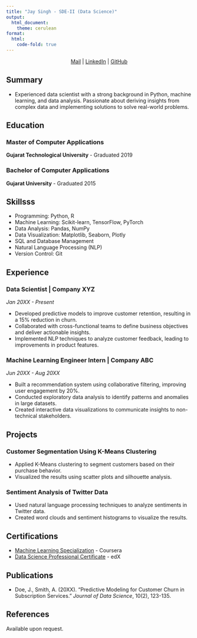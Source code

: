 ```yaml
---
title: "Jay Singh - SDE-II (Data Science)"
output:
  html_document:
    theme: cerulean
format:
  html:
    code-fold: true
---
```


<div style="text-align: center;">
  [Mail](mailto:jrajput262@gmail.com) | [LinkedIn](https://www.linkedin.com/in/jaydeepsinh-rajput) | [GitHub](https://github.com/jaysinghr)
</div>


## Summary

- Experienced data scientist with a strong background in Python, machine learning, and data analysis. Passionate about deriving insights from complex data and implementing solutions to solve real-world problems.

## Education

### Master of Computer Applications
**Gujarat Technological University** - Graduated 2019

### Bachelor of Computer Applications
**Gujarat University** - Graduated 2015


## Skillsss

- Programming: Python, R
- Machine Learning: Scikit-learn, TensorFlow, PyTorch
- Data Analysis: Pandas, NumPy
- Data Visualization: Matplotlib, Seaborn, Plotly
- SQL and Database Management
- Natural Language Processing (NLP)
- Version Control: Git

## Experience

### Data Scientist | Company XYZ
*Jan 20XX - Present*

- Developed predictive models to improve customer retention, resulting in a 15% reduction in churn.
- Collaborated with cross-functional teams to define business objectives and deliver actionable insights.
- Implemented NLP techniques to analyze customer feedback, leading to improvements in product features.

### Machine Learning Engineer Intern | Company ABC
*Jun 20XX - Aug 20XX*

- Built a recommendation system using collaborative filtering, improving user engagement by 20%.
- Conducted exploratory data analysis to identify patterns and anomalies in large datasets.
- Created interactive data visualizations to communicate insights to non-technical stakeholders.

## Projects

### Customer Segmentation Using K-Means Clustering
- Applied K-Means clustering to segment customers based on their purchase behavior.
- Visualized the results using scatter plots and silhouette analysis.

### Sentiment Analysis of Twitter Data
- Used natural language processing techniques to analyze sentiments in Twitter data.
- Created word clouds and sentiment histograms to visualize the results.

## Certifications

- [Machine Learning Specialization](https://www.coursera.org/specializations/machine-learning) - Coursera
- [Data Science Professional Certificate](https://www.edx.org/professional-certificate/harvardx-data-science) - edX

## Publications

- Doe, J., Smith, A. (20XX). "Predictive Modeling for Customer Churn in Subscription Services." *Journal of Data Science*, 10(2), 123-135.

## References

Available upon request.
